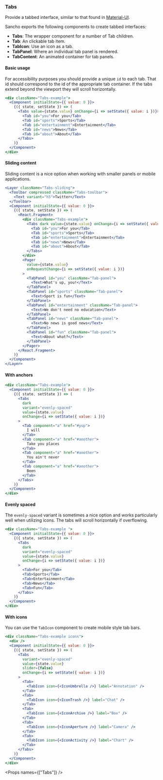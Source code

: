 
<Nav title="Tabs" />
<SEO title="Tabs" />

<Container>
<Article sidebar={[
  { id: 'Tabs', name: 'Tabs' },
  { id: 'Basic usage', name: 'Basic usage' },
  { id: 'Sliding content', name: 'Sliding content' },
  { id: 'With anchors', name: 'Using anchors' },
  { id: 'Evenly spaced', name: 'Evenly spaced' },
  { id: 'With icons', name: 'Using icons' },
  { id: 'Props', name: 'API'}
]}>

# Tabs

Provide a tabbed interface, similar to that found in [Material-UI](https://material-ui.com/demos/tabs/).

Sancho exports the following components to create tabbed interfaces:

- **Tabs**: The wrapper component for a number of Tab children.
- **Tab**: An clickable tab item.
- **TabIcon**: Use an icon as a tab.
- **TabPanel**: Where an individual tab panel is rendered.
- **TabContent**: An animated container for tab panels.

#### Basic usage

For accessibility purposes you should provide a unique `id` to each tab. That id should correspond to the id of the appropriate tab container. If the tabs extend beyond the viewport they will scroll horizontally.

```jsx expanded
<div className="Tabs-example">
  <Component initialState={{ value: 0 }}>
    {({ state, setState }) => (
      <Tabs value={state.value} onChange={i => setState({ value: i })}>
        <Tab id="you">For you</Tab>
        <Tab id="sports">Sports</Tab>
        <Tab id="entertainment">Entertainment</Tab>
        <Tab id="news">News</Tab>
        <Tab id="about">About</Tab>
      </Tabs>
    )}
  </Component>
</div>
```

#### Sliding content

Sliding content is a nice option when working with smaller panels or mobile applications.

```jsx
<Layer className="Tabs-sliding">
  <Toolbar compressed className="Tabs-toolbar">
    <Text variant="h5">Twitter</Text>
  </Toolbar>
  <Component initialState={{ value: 0 }}>
    {({ state, setState }) => (
      <React.Fragment>
        <div className="Tabs-example">
          <Tabs dark value={state.value} onChange={i => setState({ value: i })}>
            <Tab id="you">For you</Tab>
            <Tab id="sports">Sports</Tab>
            <Tab id="entertainment">Entertainment</Tab>
            <Tab id="news">News</Tab>
            <Tab id="about">About</Tab>
          </Tabs>
        </div>
        <Pager
          value={state.value}
          onRequestChange={i => setState({ value: i })}
        >
          <TabPanel id="you" className="Tab-panel">
            <Text>What's up, you!</Text>
          </TabPanel>
          <TabPanel id="sports" className="Tab-panel">
            <Text>Sport is fun</Text>
          </TabPanel>
          <TabPanel id="entertainment" className="Tab-panel">
            <Text>We don't need no education</Text>
          </TabPanel>
          <TabPanel id="news" className="Tab-panel">
            <Text>No news is good news</Text>
          </TabPanel>
          <TabPanel id="fun" className="Tab-panel">
            <Text>About what?</Text>
          </TabPanel>
        </Pager>
      </React.Fragment>
    )}
  </Component>
</Layer>
```

#### With anchors

```jsx
<div className="Tabs-example">
  <Component initialState={{ value: 0 }}>
    {({ state, setState }) => (
      <Tabs
        dark
        variant="evenly-spaced"
        value={state.value}
        onChange={i => setState({ value: i })}
      >
        <Tab component="a" href="#yup">
          I will
        </Tab>
        <Tab component="a" href="#another">
          Take you places
        </Tab>
        <Tab component="a" href="#another">
          You ain't never
        </Tab>
        <Tab component="a" href="#another">
          Been
        </Tab>
      </Tabs>
    )}
  </Component>
</div>
```

#### Evenly spaced

The `evenly-spaced` variant is sometimes a nice option and works particularly well when utilizing icons. The tabs will scroll horizontally if overflowing.

```jsx
<div className="Tabs-example ">
  <Component initialState={{ value: 0 }}>
    {({ state, setState }) => (
      <Tabs
        dark
        variant="evenly-spaced"
        value={state.value}
        onChange={i => setState({ value: i })}
      >
        <Tab>For you</Tab>
        <Tab>Sports</Tab>
        <Tab>Entertainment</Tab>
        <Tab>News</Tab>
        <Tab>Fun</Tab>
      </Tabs>
    )}
  </Component>
</div>
```

#### With icons

You can use the `TabIcon` component to create mobile style tab bars.

```jsx
<div className="Tabs-example icons">
  <div />
  <Component initialState={{ value: 0 }}>
    {({ state, setState }) => (
      <Tabs
        variant="evenly-spaced"
        value={state.value}
        slider={false}
        onChange={i => setState({ value: i })}
      >
        <Tab>
          <TabIcon icon={<IconUmbrella />} label="Annotation" />
        </Tab>
        <Tab>
          <TabIcon icon={<IconTrash />} label="Chat" />
        </Tab>
        <Tab>
          <TabIcon icon={<IconArchive />} label="Box" />
        </Tab>
        <Tab>
          <TabIcon icon={<IconAperture />} label="Camera" />
        </Tab>
        <Tab>
          <TabIcon icon={<IconActivity />} label="Chart" />
        </Tab>
      </Tabs>
    )}
  </Component>
</div>
```

<Props names={["Tabs"]} />

</Article>
</Container>
